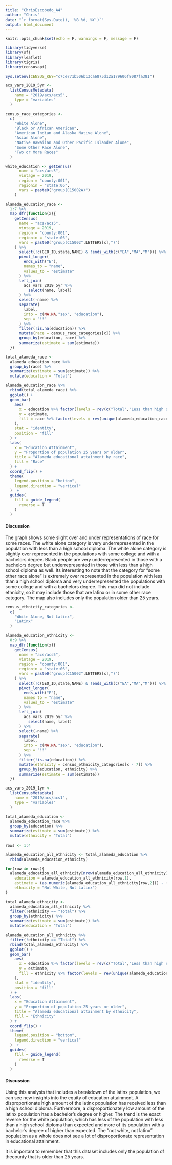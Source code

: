 ```yaml
---
title: "ChrisEscobedo_A4"
author: "Chris"
date: "`r format(Sys.Date(), '%B %d, %Y')`"
output: html_document
---
```


```r
knitr::opts_chunk$set(echo = F, warnings = F, message = F)
```

```r
library(tidyverse)
library(sf)
library(leaflet)
library(tigris)
library(censusapi)

Sys.setenv(CENSUS_KEY="c7ce771b506b13ca6875d12a179606f8087fa381")
```

```r
acs_vars_2019_5yr <-
  listCensusMetadata(
    name = "2019/acs/acs5",
    type = "variables"
  )

census_race_categories <- 
  c(
    "White Alone",
    "Black or African American",
    "American Indian and Alaska Native Alone",
    "Asian Alone",
    "Native Hawaiian and Other Pacific Islander Alone",
    "Some Other Race Alone",
    "Two or More Races"
  )

white_education <- getCensus(
      name = "acs/acs5",
      vintage = 2019,
      region = "county:001",
      regionin = "state:06",
      vars = paste0("group(C15002A)")
    )

alameda_education_race <-
  1:7 %>% 
  map_dfr(function(x){
    getCensus(
      name = "acs/acs5",
      vintage = 2019,
      region = "county:001",
      regionin = "state:06",
      vars = paste0("group(C15002",LETTERS[x],")")
    ) %>%
      select(!c(GEO_ID,state,NAME) & !ends_with(c("EA","MA","M"))) %>%
      pivot_longer(
        ends_with("E"),
        names_to = "name",
        values_to = "estimate"
      ) %>%
      left_join(
        acs_vars_2019_5yr %>% 
          select(name, label)
      ) %>% 
      select(-name) %>% 
      separate(
        label,
        into = c(NA,NA,"sex", "education"),
        sep = "!!"
      ) %>% 
      filter(!is.na(education)) %>% 
      mutate(race = census_race_categories[x]) %>% 
      group_by(education, race) %>% 
      summarize(estimate = sum(estimate))
  }) 

total_alameda_race <- 
  alameda_education_race %>% 
  group_by(race) %>% 
  summarize(estimate = sum(estimate)) %>% 
  mutate(education = "Total")
```

```r
alameda_education_race %>% 
  rbind(total_alameda_race) %>% 
  ggplot() +
  geom_bar(
    aes(
      x = education %>% factor(levels = rev(c("Total","Less than high school diploma","High school graduate (includes equivalency)","Some college or associate's degree","Bachelor's degree or higher"))),
      y = estimate,
      fill = race %>% factor(levels = rev(unique(alameda_education_race$race)))
    ),
    stat = "identity",
    position = "fill"
  ) +
  labs(
    x = "Education Attainment",
    y = "Proportion of population 25 years or older",
    title = "Alameda educational attainment by race",
    fill = "Race"
  ) +
  coord_flip() +
  theme(
    legend.position = "bottom",
    legend.direction = "vertical"
  )  +
  guides(
    fill = guide_legend(
      reverse = T
    )
  )
```

#### Discussion

The graph shows some slight over and under representations of race for some races. The white alone category is very underrepresented in the population with less than a high school diploma. The white alone category is slightly over represented in the populations with some college and with a bachelors degree. Black people are very underrepresented in those with a bachelors degree but underrepresented in those with less than a high school diploma as well. Its interesting to note that the category for "some other race alone" is extremely over represented in the population with less than a high school diploma and very underrepresented the populations with some college and with a bachelors degree. This map did not include ethnicity, so it may include those that are latinx or in some other race category. The map also includes only the population older than 25 years.

```r
census_ethnicity_categories <- 
  c(
    "White Alone, Not Latinx",
    "Latinx"
  )

alameda_education_ethnicity <-
  8:9 %>% 
  map_dfr(function(x){
    getCensus(
      name = "acs/acs5",
      vintage = 2019,
      region = "county:001",
      regionin = "state:06",
      vars = paste0("group(C15002",LETTERS[x],")")
    ) %>%
      select(!c(GEO_ID,state,NAME) & !ends_with(c("EA","MA","M"))) %>%
      pivot_longer(
        ends_with("E"),
        names_to = "name",
        values_to = "estimate"
      ) %>% 
      left_join(
        acs_vars_2019_5yr %>% 
          select(name, label)
      ) %>% 
      select(-name) %>% 
      separate(
        label,
        into = c(NA,NA,"sex", "education"),
        sep = "!!"
      ) %>% 
      filter(!is.na(education)) %>% 
      mutate(ethnicity = census_ethnicity_categories[x - 7]) %>% 
      group_by(education, ethnicity) %>% 
      summarize(estimate = sum(estimate))
  })

acs_vars_2019_1yr <-
  listCensusMetadata(
    name = "2019/acs/acs1",
    type = "variables"
  )

total_alameda_education <- 
  alameda_education_race %>% 
  group_by(education) %>% 
  summarize(estimate = sum(estimate)) %>% 
  mutate(ethnicity = "Total")
  
rows <- 1:4

alameda_education_all_ethnicity <- total_alameda_education %>% 
  rbind(alameda_education_ethnicity) 

for(row in rows){
  alameda_education_all_ethnicity[nrow(alameda_education_all_ethnicity) +1,] = c(
    education = alameda_education_all_ethnicity[row,1], 
    estimate = (as.numeric(alameda_education_all_ethnicity[row,2])) - (as.numeric(alameda_education_all_ethnicity[row+4,2])) - (as.numeric(alameda_education_all_ethnicity[row+8,2])),
    ethnicity = "Not White, Not Latinx")
}

total_alameda_ethnicity <- 
  alameda_education_all_ethnicity %>%
  filter(!ethnicity == "Total") %>% 
  group_by(ethnicity) %>% 
  summarize(estimate = sum(estimate)) %>% 
  mutate(education = "Total")
```

```r
alameda_education_all_ethnicity %>%
  filter(!ethnicity == "Total") %>% 
  rbind(total_alameda_ethnicity) %>% 
  ggplot() +
  geom_bar(
    aes(
      x = education %>% factor(levels = rev(c("Total","Less than high school diploma","High school graduate (includes equivalency)","Some college or associate's degree","Bachelor's degree or higher"))),
      y = estimate,
      fill = ethnicity %>% factor(levels = rev(unique(alameda_education_all_ethnicity$ethnicity)))
    ),
    stat = "identity",
    position = "fill"
  ) +
  labs(
    x = "Education Attainment",
    y = "Proportion of population 25 years or older",
    title = "Alameda educational attainment by ethnicity",
    fill = "Ethnicity"
  ) +
  coord_flip() +
  theme(
    legend.position = "bottom",
    legend.direction = "vertical"
  )  +
  guides(
    fill = guide_legend(
      reverse = T
    )
  )
```

#### Discussion

Using this analysis that includes a breakdown of the latinx population, we can see new insights into the equity of education attainment. A disproportionate high amount of the latinx population has received less than a high school diploma. Furthermore, a disproportionately low amount of the latinx population has a bachelor's degree or higher. The trend is the exact reverse for the white population, which has less of the population with less than a high school diploma than expected and more of its population with a bachelor's degree of higher than expected. The "not white, not latinx" population as a whole does not see a lot of disproportionate representation in educational attainment.

It is important to remember that this dataset includes only the population of thecounty that is older than 25 years.